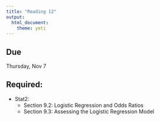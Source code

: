 ```yaml
---
title: "Reading 12"
output: 
  html_document: 
    theme: yeti
---
```


## Due

Thursday, Nov 7

## Required:

- Stat2:
  + Section 9.2: Logistic Regression and Odds Ratios
  + Section 9.3: Assessing the Logistic Regression Model
